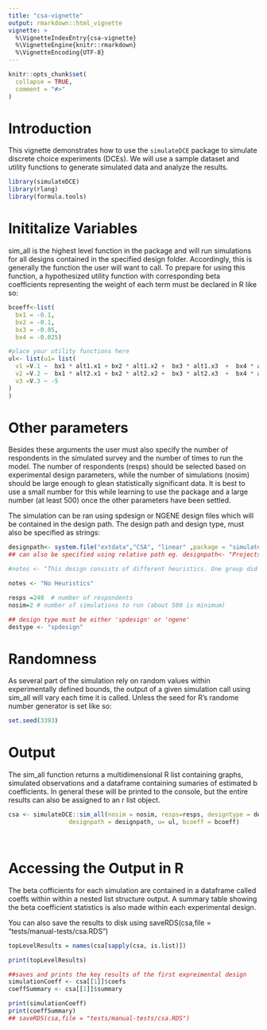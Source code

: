 ```yaml
---
title: "csa-vignette"
output: rmarkdown::html_vignette
vignette: >
  %\VignetteIndexEntry{csa-vignette}
  %\VignetteEngine{knitr::rmarkdown}
  %\VignetteEncoding{UTF-8}
---
```


<!-- There is an issue when creating these vignettes using usethis::use_vignette and 
devtools::build_vignettes() where the compilied vignette HTML files are placed in /doc
rather than inst/doc

Best Practice is to follow these steps
1. Create vignette using usethis::use_vignette("my-vignette")
2. After making changes, then run devtools::build_vignettes()
3. Rebuild using devtools::install(build_vignettes = TRUE)
4. Check that it is in the vignette environment using browseVignettes()

If vignette does not appear in gitHub, it is possibly due to a file heirarchy problem where rendered files 
appear in /doc instead of /inst/doc

To avoid this run:
tools::buildVignettes(dir = ".", tangle=TRUE)
dir.create("inst/doc")
file.copy(dir("vignettes", full.names=TRUE), "inst/doc", overwrite=TRUE)

More info here: https://community.rstudio.com/t/browsevignettes-mypackage-saying-no-vignettes-found/68656/7
-->

```r
knitr::opts_chunk$set(
  collapse = TRUE,
  comment = "#>"
)
```
# Introduction

This vignette demonstrates how to use the `simulateDCE` package to simulate discrete choice experiments (DCEs). We will use a sample dataset and utility functions to generate simulated data and analyze the results.

```r
library(simulateDCE)
library(rlang)
library(formula.tools)
```

# Inititalize Variables

sim_all is the highest level function in the package and will run simulations for all designs contained in the specified design folder. Accordingly, this is generally the function the user will want to call. To prepare for using this function, a hypothesized utility function with corresponding beta coefficients representing the weight of each term must be declared in R like so:

```r
bcoeff<-list(
  bx1 = -0.1,
  bx2 = -0.1,
  bx3 = -0.05,
  bx4 = -0.025)

#place your utility functions here
ul<- list(u1= list(
  v1 =V.1 ~  bx1 * alt1.x1 + bx2 * alt1.x2 +  bx3 * alt1.x3  +  bx4 * alt1.x4,
  v2 =V.2 ~  bx1 * alt2.x1 + bx2 * alt2.x2 +  bx3 * alt2.x3  +  bx4 * alt2.x4,
  v3 =V.3 ~ -5
)
)
```
# Other parameters

Besides these arguments the user must also specify the number of respondents in the simulated survey and the number of times to run the model. The number of respondents (resps) should be selected based on experimental design parameters, while the number of simulations (nosim) should be large enough to glean statistically significant data. It is best to use a small number for this while learning to use the package and a large number (at least 500) once the other parameters have been settled.

The simulation can be ran using spdesign or NGENE design files which will be contained in the design path. The design path and design type, must also be specified as strings: 

```r

designpath<- system.file("extdata","CSA", "linear" ,package = "simulateDCE")
## can also be specified using relative path eg. designpath<- "Projects/CSA/Designs/"

#notes <- "This design consists of different heuristics. One group did not attend the methan attribute, another group only decided based on the payment"

notes <- "No Heuristics"

resps =240  # number of respondents
nosim=2 # number of simulations to run (about 500 is minimum)

## design type must be either 'spdesign' or 'ngene'
destype <- "spdesign"
```
# Randomness

As several part of the simulation rely on random values within experimentally defined bounds, the output of a given simulation call using sim_all will vary each time it is called. Unless the seed for R's randome number generator is set like so:

```r

set.seed(3393)

```

# Output

The sim_all function returns a multidimensional R list containing graphs, simulated observations and a dataframe containing sumaries of estimated b coefficients. In general these will be printed to the console, but the entire results can also be assigned to an r list object.

```r
csa <- simulateDCE::sim_all(nosim = nosim, resps=resps, designtype = destype,
                 designpath = designpath, u= ul, bcoeff = bcoeff)

  

```

# Accessing the Output in R

The beta cofficients for each simulation are contained in a dataframe called coeffs within within a nested list structure output. A summary table showing the beta coefficient statistics is also made within each experimental design.

You can also save the results to disk using saveRDS(csa,file = "tests/manual-tests/csa.RDS")


```r
topLevelResults = names(csa[sapply(csa, is.list)])

print(topLevelResults)

##saves and prints the key results of the first expreimental design                    
simulationCoeff <- csa[[1]]$coefs
coeffSummary <- csa[[1]]$summary

print(simulationCoeff)
print(coeffSummary)
## saveRDS(csa,file = "tests/manual-tests/csa.RDS")
```

